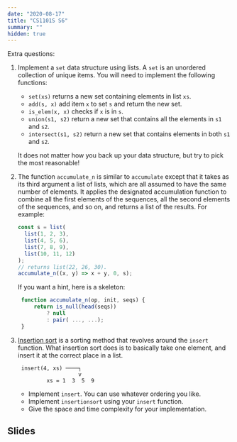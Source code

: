 ```yaml
---
date: "2020-08-17"
title: "CS1101S S6"
summary: ""
hidden: true
---
```


Extra questions:

1. Implement a `set` data structure using lists. A `set` is an unordered
   collection of unique items. You will need to implement the following
   functions:

   - `set(xs)` returns a new set containing elements in list `xs`.
   - `add(s, x)` add item `x` to set `s` and return the new set.
   - `is_elem(x, x)` checks if `x` is in `s`.
   - `union(s1, s2)` return a new set that contains all the elements in `s1`
     and `s2`.
   - `intersect(s1, s2)` return a new set that contains elements in both `s1`
     and `s2`.

   It does not matter how you back up your data structure, but try to pick the
   most reasonable!

2. The function `accumulate_n` is similar to `accumulate` except that it takes
   as its third argument a list of lists, which are all assumed to have the same
   number of elements. It applies the designated accumulation function to
   combine all the first elements of the sequences, all the second elements of
   the sequences, and so on, and returns a list of the results. For example:

   ```js
   const s = list(
     list(1, 2, 3),
     list(4, 5, 6),
     list(7, 8, 9),
     list(10, 11, 12)
   );
   // returns list(22, 26, 30).
   accumulate_n((x, y) => x + y, 0, s);
   ```

   If you want a hint, here is a skeleton:

   ```js
    function accumulate_n(op, init, seqs) {
        return is_null(head(seqs))
            ? null
            : pair( ..., ...);
    }
   ```

3. [Insertion sort](https://en.wikipedia.org/wiki/Insertion_sort) is a sorting
   method that revolves around the `insert` function. What insertion sort does
   is to basically take one element, and insert it at the correct place in a
   list.

   ```text
    insert(4, xs) ────┐
                      v
            xs = 1  3  5  9
   ```

   - Implement `insert`. You can use whatever ordering you like.
   - Implement `insertionsort` using your `insert` function.
   - Give the space and time complexity for your implementation.

## Slides

<EmbedPdf src="/files/cs1101s/6.pdf"/>
<EmbedPdf src="/files/cs1101s/6_handout.pdf"/>
